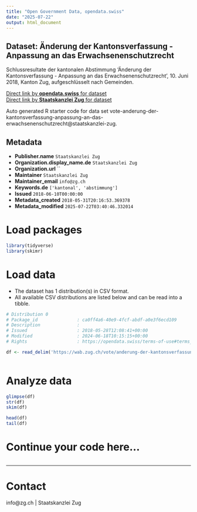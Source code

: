 ```yaml
---
title: "Open Government Data, opendata.swiss"
date: "2025-07-22"
output: html_document
---
```


## Dataset: Änderung der Kantonsverfassung - Anpassung an das Erwachsenenschutzrecht

Schlussresultate der kantonalen Abstimmung 'Änderung der Kantonsverfassung - Anpassung an das Erwachsenenschutzrecht', 10. Juni 2018, Kanton Zug, aufgeschlüsselt nach Gemeinden.

[Direct link by **opendata.swiss** for dataset](https://opendata.swiss/de/dataset/anderung-der-kantonsverfassung-anpassung-an-das-erwachsenenschutzrecht)<br>
[Direct link by **Staatskanzlei Zug** for dataset](https://wab.zug.ch/vote/anderung-der-kantonsverfassung-anpassung-an-das-erwachsenenschutzrecht/data)

Auto generated R starter code for data set vote-anderung-der-kantonsverfassung-anpassung-an-das-erwachsenenschutzrecht@staatskanzlei-zug.

## Metadata

- **Publisher.name** `Staatskanzlei Zug`
- **Organization.display_name.de** `Staatskanzlei Zug`
- **Organization.url** ``
- **Maintainer** `Staatskanzlei Zug`
- **Maintainer_email** `info@zg.ch`
- **Keywords.de** `['kantonal', 'abstimmung']`
- **Issued** `2018-06-10T00:00:00`
- **Metadata_created** `2018-05-31T20:16:53.369378`
- **Metadata_modified** `2025-07-22T03:40:46.332014`


# Load packages

```r

library(tidyverse)
library(skimr)

```

# Load data

-   The dataset has 1 distribution(s) in CSV format.
-   All available CSV distributions are listed below and can be read into a tibble.

```r

# Distribution 0
# Package_id               : ca0ff4a6-40e9-4fcf-abdf-a0e3f6ecd109
# Description              : 
# Issued                   : 2018-05-28T12:08:41+00:00
# Modified                 : 2024-06-18T10:15:15+00:00
# Rights                   : https://opendata.swiss/terms-of-use#terms_by

df <- read_delim('https://wab.zug.ch/vote/anderung-der-kantonsverfassung-anpassung-an-das-erwachsenenschutzrecht/data-csv')



```

# Analyze data

```r

glimpse(df)
str(df)
skim(df)

head(df)
tail(df)

```

# Continue your code here...

```r

```

------------------------------------------------------------------------

# Contact

info@zg.ch | Staatskanzlei Zug
